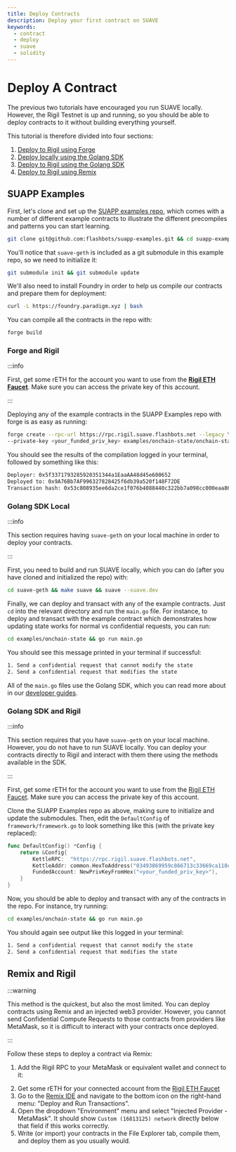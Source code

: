 ```yaml
---
title: Deploy Contracts
description: Deploy your first contract on SUAVE
keywords:
  - contract
  - deploy
  - suave
  - solidity
---
```



# Deploy A Contract

The previous two tutorials have encouraged you run SUAVE locally. However, the Rigil Testnet is up and running, so you should be able to deploy contracts to it without building everything yourself.

This tutorial is therefore divided into four sections:

1. [Deploy to Rigil using Forge](#forge-and-rigil)
2. [Deploy locally using the Golang SDK](#golang-sdk-local)
3. [Deploy to Rigil using the Golang SDK](#golang-sdk-and-rigil)
4. [Deploy to Rigil using Remix](#remix-and-rigil)

## SUAPP Examples

First, let's clone and set up the [SUAPP examples repo](https://github.com/flashbots/suapp-examples/), which comes with a number of different example contracts to illustrate the different precompiles and patterns you can start learning.

```bash
git clone git@github.com:flashbots/suapp-examples.git && cd suapp-examples
```

You'll notice that `suave-geth` is included as a git submodule in this example repo, so we need to initialize it:

```bash
git submodule init && git submodule update
```

We'll also need to install Foundry in order to help us compile our contracts and prepare them for deployment:

```bash
curl -L https://foundry.paradigm.xyz | bash
```

You can compile all the contracts in the repo with:

```bash
forge build
```

### Forge and Rigil

:::info

First, get some rETH for the account you want to use from the **[Rigil ETH Faucet](https://faucet.rigil.suave.flashbots.net)**. Make sure you can access the private key of this account.

:::

Deploying any of the example contracts in the SUAPP Examples repo with forge is as easy as running:

```bash
forge create --rpc-url https://rpc.rigil.suave.flashbots.net --legacy \
--private-key <your_funded_priv_key> examples/onchain-state/onchain-state.sol:OnChainState
```

You should see the results of the compilation logged in your terminal, followed by something like this:

```bash
Deployer: 0x5f3371793285920351344a1EaaAA48d45e600652
Deployed to: 0x9A76Bb7AF996327828425f6db39a520f148F72DE
Transaction hash: 0x53c808935ee6da2ce1f076b4088440c322bb7a098cc000eaa8653be28ee75a33
```

### Golang SDK Local

:::info

This section requires having `suave-geth` on your local machine in order to deploy your contracts.

:::

First, you need to build and run SUAVE locally, which you can do (after you have cloned and initialized the repo) with:

```bash 
cd suave-geth && make suave && suave --suave.dev
```

Finally, we can deploy and transact with any of the example contracts. Just `cd` into the relevant directory and run the `main.go` file. For instance, to deploy and transact with the example contract which demonstrates how updating state works for normal vs confidential requests, you can run:

```bash
cd examples/onchain-state && go run main.go
```

You should see this message printed in your terminal if successful:

```bash
1. Send a confidential request that cannot modify the state
2. Send a confidential request that modifies the state
```

All of the `main.go` files use the Golang SDK, which you can read more about in our [developer guides](/developers/golang-sdk).

### Golang SDK and Rigil

:::info

This section requires that you have `suave-geth` on your local machine. However, you do not have to run SUAVE locally. You can deploy your contracts directly to Rigil and interact with them there using the methods available in the SDK.

:::

First, get some rETH for the account you want to use from the [Rigil ETH Faucet](https://faucet.rigil.suave.flashbots.net). Make sure you can access the private key of this account.

Clone the SUAPP Examples repo as above, making sure to initialize and update the submodules. Then, edit the `DefaultConfig` of `framework/framework.go` to look something like this (with the private key replaced):

```go
func DefaultConfig() *Config {
	return &Config{
		KettleRPC:  "https://rpc.rigil.suave.flashbots.net",
		KettleAddr: common.HexToAddress("03493869959c866713c33669ca118e774a30a0e5"),
		FundedAccount: NewPrivKeyFromHex("<your_funded_priv_key>"),
	}
}
```

Now, you should be able to deploy and transact with any of the contracts in the repo. For instance, try running:

```bash
cd examples/onchain-state && go run main.go
```

You should again see output like this logged in your terminal:

```bash
1. Send a confidential request that cannot modify the state
2. Send a confidential request that modifies the state
```

## Remix and Rigil

:::warning

This method is the quickest, but also the most limited. You can deploy contracts using Remix and an injected web3 provider. However, you cannot send Confidential Compute Requests to those contracts from providers like MetaMask, so it is difficult to interact with your contracts once deployed.

:::

Follow these steps to deploy a contract via Remix:

1. Add the Rigil RPC to your MetaMask or equivalent wallet and connect to it:

<RPCButton />

2. Get some rETH for your connected account from the [Rigil ETH Faucet](https://faucet.rigil.suave.flashbots.net)
3. Go to the [Remix IDE](http://remix.ethereum.org/) and navigate to the bottom icon on the right-hand menu: "Deploy and Run Transactions".
4. Open the dropdown "Environment" menu and select "Injected Provider - MetaMask". It should show `Custom (16813125) network` directly below that field if this works correctly.
5. Write (or import) your contracts in the File Explorer tab, compile them, and deploy them as you usually would.